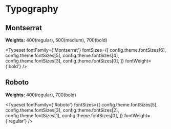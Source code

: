 
<Meta title="Typography" />

# Typography

## Montserrat

**Weights:** 400(regular), 500(medium), 700(bold)

<Typeset
  fontFamily={'Montserrat'}
  fontSizes={[
    config.theme.fontSizes[6],
    config.theme.fontSizes[5],
    config.theme.fontSizes[4],
    config.theme.fontSizes[3],
    config.theme.fontSizes[0],
  ]}
  fontWeight={'bold'}
/>

## Roboto

**Weights:** 400(regular), 700(bold)

<Typeset
  fontFamily={'Roboto'}
  fontSizes={[
    config.theme.fontSizes[5],
    config.theme.fontSizes[3],
    config.theme.fontSizes[2],
    config.theme.fontSizes[1],
    config.theme.fontSizes[0],
  ]}
  fontWeight={'regular'}
/>
